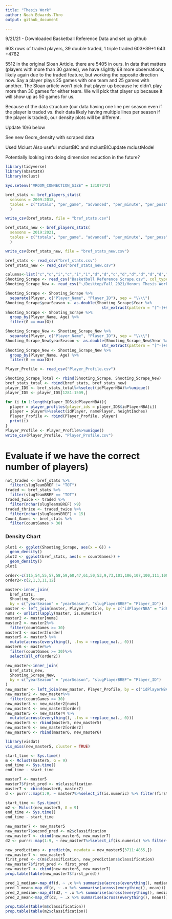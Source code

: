 ```yaml
---
title: "Thesis Work"
author: Noah Edwards-Thro
output: github_document

---
```


9/21/21 - Downloaded Basketball Reference Data and set up github

603 rows of traded players, 39 double traded, 1 triple traded
603+39+1
643 +4762

5512 in the original Sloan Article. there are 5405 in ours. In data that matters (players with more than 30 games), we have slightly 68 more observations, likely again due to the traded feature, but working the opposite direction now. Say a player plays 25 games with one team and 25 games with another. The Sloan article won't pick that player up because he didn't play more than 30 games for either team. We will pick that player up because it will show up as 50 games for us. 

Because of the data structure (our data having one line per season even if the player is traded vs. their data likely having multiple lines per season if the player is traded), our density plots will be different.

Update 10/6 below

See new Geom_density with scraped data

Used Mclust
Also useful mclustBIC and mclustBICupdate
mclustModel

Potentially looking into doing dimension reduction in the future?

```r
library(tidyverse)
library(nbastatR)
library(mclust)
```

```r
Sys.setenv("VROOM_CONNECTION_SIZE" = 131072*2)

bref_stats <- bref_players_stats(
  seasons = 2009:2018,
  tables = c("totals", "per_game", "advanced", "per_minute", "per_poss")
  )

write_csv(bref_stats, file = "bref_stats.csv")

bref_stats_new <- bref_players_stats(
  seasons = 2019:2021,
  tables = c("totals", "per_game", "advanced", "per_minute", "per_poss")
  )

write_csv(bref_stats_new, file = "bref_stats_new.csv")
```

```r
bref_stats <- read_csv("bref_stats.csv")
bref_stats_new <- read_csv("bref_stats_new.csv")
```

```r
columns<-list("c","c","i","c","i","i","d","d","c","d","d","d","d","d","d","d","d","d","d","d","d","d","d","d", "d", "d", "d", "d", "d")
Shooting_Scrape <- read_csv("Basketball Reference Scrape.csv", col_types = columns)
Shooting_Scrape_New <- read_csv("~/Desktop/Fall 2021/Honors Thesis Work/Basketball Reference Scrape2.csv", col_types = columns)
```

```r
Shooting_Scrape <- Shooting_Scrape %>%
  separate(Player, c("Player_Name", "Player_ID"), sep = "\\\\")
Shooting_Scrape$yearSeason <- as.double(Shooting_Scrape$Year %>%
                                          str_extract(pattern = "[^-]+$"))
Shooting_Scrape <- Shooting_Scrape %>%
  group_by(Player_Name, Age) %>%
  filter(G == max(G))

Shooting_Scrape_New <- Shooting_Scrape_New %>%
  separate(Player, c("Player_Name", "Player_ID"), sep = "\\\\")
Shooting_Scrape_New$yearSeason <- as.double(Shooting_Scrape_New$Year %>%
                                          str_extract(pattern = "[^-]+$"))
Shooting_Scrape_New <- Shooting_Scrape_New %>%
  group_by(Player_Name, Age) %>%
  filter(G == max(G))

Player_Profile <- read_csv("Player_Profile.csv")
```

```r
Shooting_Scrape_Total <- rbind(Shooting_Scrape, Shooting_Scrape_New)
bref_stats_total <- rbind(bref_stats, bref_stats_new)
player_IDS <- bref_stats_total%>%select(idPlayerNBA)%>%unique()
player_IDS <- player_IDS[1281:1509,]

for (i in 1:length(player_IDS$idPlayerNBA)){
  player = player_profiles(player_ids = player_IDS$idPlayerNBA[i])
  player = player%>%select(idPlayer, namePlayer, heightInches)
  Player_Profile <- rbind(Player_Profile, player)
  print(i)
}
Player_Profile <- Player_Profile%>%unique()
write_csv(Player_Profile, "Player_Profile.csv")
```



# Evaluate if we have the correct number of players)
```r
not_traded <- bref_stats %>%
  filter(slugTeamBREF != "TOT")
traded <- bref_stats %>%
  filter(slugTeamBREF == "TOT")
traded_twice <- traded %>%
  filter(nchar(slugTeamsBREF) >9)
traded_thrice <- traded_twice %>%
  filter(nchar(slugTeamsBREF) > 15)
Count_Games <- bref_stats %>%
  filter(countGames > 30)
```

### Density Chart
```r
plot1 <- ggplot(Shooting_Scrape, aes(x = G)) +
  geom_density()
plot2 <- ggplot(bref_stats, aes(x = countGames)) +
  geom_density()
plot1
```

```r
order<-c(115,54,55,57,58,59,60,47,61,50,53,9,73,101,106,107,100,111,108,109,96,97,98,99)
order2<-c(2,1,3,11,12)
```


```r
master<-inner_join(
  bref_stats, 
  Shooting_Scrape, 
  by = c("yearSeason" = "yearSeason", "slugPlayerBREF"= "Player_ID"))
master <- left_join(master, Player_Profile, by = c("idPlayerNBA" = "idPlayer"))
nums <- unlist(lapply(master, is.numeric))
master2 <- master[nums]
master2 <- master2%>%
  filter(countGames >= 30)
master3 <- master2[order]
master5 <- master3 %>%
  mutate(across(everything(), .fns = ~replace_na(., 0)))
master6 <- master%>%
  filter(countGames >= 30)%>%
  select(all_of(order2))
```

```r
new_master<-inner_join(
  bref_stats_new, 
  Shooting_Scrape_New, 
  by = c("yearSeason" = "yearSeason", "slugPlayerBREF"= "Player_ID")
)
new_master <- left_join(new_master, Player_Profile, by = c('idPlayerNBA' = "idPlayer"))
new_master2 <- new_master%>%
  filter(countGames >= 30)
new_master3 <- new_master2[nums]
new_master4 <- new_master3[order]
new_master5 <- new_master4 %>%
  mutate(across(everything(), .fns = ~replace_na(., 0)))
new_master5 <- rbind(master5, new_master5)
new_master6 <- new_master2[order2]
new_master6 <- rbind(master6, new_master6)
```

```r
library(visdat)
vis_miss(new_master5, cluster = TRUE)
```


```r
start_time <- Sys.time()
m <- Mclust(master5, G = 9)
end_time <- Sys.time()
end_time - start_time
```


```r
master7 <- master5
master7$first_pred <- m$classification
master7 <- cbind(master6, master7)
d <- purrr::map(1:9, ~ master7%>%select_if(is.numeric) %>% filter(first_pred == {{.x}}))
```

```r
start_time <- Sys.time()
m2 <- Mclust(new_master5, G = 9)
end_time <- Sys.time()
end_time - start_time
```

```r
new_master7 <- new_master5
new_master7$second_pred <- m2$classification
new_master7 <- cbind(new_master6, new_master7)
d2 <- purrr::map(1:9, ~ new_master7%>%select_if(is.numeric) %>% filter(second_pred == {{.x}}))
```


```r
new_predictions <- predict(m, newdata = new_master5[3711:4855,])
new_master7 <- new_master5
first_pred <- c(m$classification, new_predictions$classification)
new_master7$first_pred <- first_pred
new_master7 <- cbind(new_master6, new_master7)
prop.table(table(new_master7$first_pred))
```


```r
pred_1_median<-map_df(d, ~ .x %>% summarise(across(everything(), median)))
pred_1_mean<-map_df(d, ~ .x %>% summarise(across(everything(), mean)))
pred_2_median<-map_df(d2, ~ .x %>% summarise(across(everything(), median)))
pred_2_mean<-map_df(d2, ~ .x %>% summarise(across(everything(), mean)))
```

```r
prop.table(table(m$classification))
prop.table(table(m2$classification))
```
